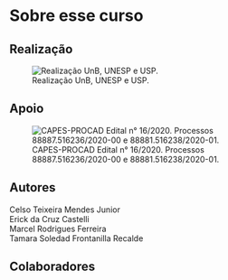 # Sobre esse curso {.unnumbered}

## Realização

![Realização UnB, UNESP e USP.](realizacai.png){fig-align="center"}

## Apoio

![CAPES-PROCAD Edital n° 16/2020. Processos 88887.516236/2020-00 e 88881.516238/2020-01.](logo-aplicacao-horizontal-fundo-claro.jpg){fig-align="center"}

## Autores

Celso Teixeira Mendes Junior\
Erick da Cruz Castelli\
Marcel Rodrigues Ferreira\
Tamara Soledad Frontanilla Recalde

## Colaboradores
